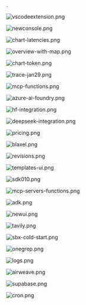 .

![vscodeextension.png](2025/vscodeextension.png)

![newconsole.png](2025/newconsole.png)

![chart-latencies.png](2025/chart-latencies.png)

![overview-with-map.png](2025/overview-with-map.png)

![chart-token.png](2025/chart-token.png)

![trace-jan29.png](2025/trace-jan29.png)

![mcp-functions.png](2025/mcp-functions.png)

![azure-ai-foundry.png](2025/azure-ai-foundry.png)

![hf-integration.png](2025/hf-integration.png)

![deepseek-integration.png](2025/deepseek-integration.png)

![pricing.png](2025/pricing.png)

![blaxel.png](2025/blaxel.png)

![revisions.png](2025/revisions.png)

![templates-ui.png](2025/templates-ui.png)

![sdk010.png](2025/sdk010.png)

![mcp-servers-functions.png](2025/mcp-servers-functions.png)

![adk.png](2025/adk.png)

![newui.png](2025/newui.png)

![tavily.png](2025/tavily.png)

![sbx-cold-start.png](2025/sbx-cold-start.png)

![onegrep.png](2025/onegrep.png)

![logs.png](2025/logs.png)

![airweave.png](2025/airweave.png)

![supabase.png](2025/supabase.png)

![cron.png](2025/cron.png)